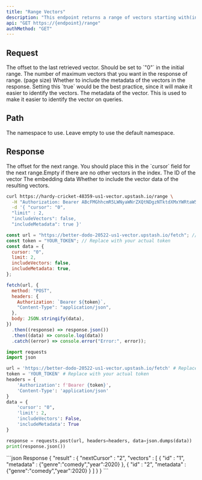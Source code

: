 ```yaml
---
title: "Range Vectors"
description: "This endpoint returns a range of vectors starting with(including) cursor until the end of the vectors in the index or given limit."
api: "GET https://{endpoint}/range"
authMethod: "GET"
---
```


## Request

<ParamField body="cursor" type="string" required>
  The offset to the last retrieved vector. Should be set to `"0"` in the initial
  range.
</ParamField>
<ParamField body="limit" type="number" required>
  The number of maximum vectors that you want in the response of range. (page
  size)
</ParamField>
<ParamField body="includeMetadata" type="boolean">
  Whether to include the metadata of the vectors in the response. Setting this
  `true` would be the best practice, since it will make it easier to identify
  the vectors.
</ParamField>
<ParamField body="includeVectors" type="boolean">
  The metadata of the vector. This is used to make it easier to identify the
  vector on queries.
</ParamField>

## Path

<ParamField path="namespace" type="string">
  The namespace to use. Leave empty to use the default namespace.
</ParamField>

## Response

<ResponseField name="nextCursor" type="string" required>
  The offset for the next range. You should place this in the `cursor` field for
  the next range.Empty if there are no other vectors in the index.
</ResponseField>

<ResponseField name="vectors" type="Object[]" required>
  <Expandable defaultOpen="true">
    <ResponseField name="id" type="string" required>
      The ID of the vector
    </ResponseField>
    <ResponseField name="vector" type="number[]" required>
      The embedding data
    </ResponseField>
    <ResponseField name="metadata" type="Object">
      Whether to include the vector data of the resulting vectors.
    </ResponseField>
  </Expandable>
</ResponseField>

<RequestExample>

```sh curl
curl https://hardy-cricket-48359-us1-vector.upstash.io/range \
  -H "Authorization: Bearer ABcFMGhhcmR5LWNyaWNrZXQtNDgzNTktdXMxYWRtaW5PREE0TkdVME5XUXRaV0poTWkwME9UVTFMVGxrTm1NdE9USTROR0ppWkRsak56ZGs=" \
  -d '{ "cursor": "0",
  "limit" : 2,
  "includeVectors": false,
  "includeMetadata": true }'
```

```js Node
const url = "https://better-dodo-20522-us1-vector.upstash.io/fetch"; // Replace with your index endpoint.
const token = "YOUR_TOKEN"; // Replace with your actual token
const data = {
  cursor: "0",
  limit: 2,
  includeVectors: false,
  includeMetadata: true,
};

fetch(url, {
  method: "POST",
  headers: {
    Authorization: `Bearer ${token}`,
    "Content-Type": "application/json",
  },
  body: JSON.stringify(data),
})
  .then((response) => response.json())
  .then((data) => console.log(data))
  .catch((error) => console.error("Error:", error));
```

```python Python
import requests
import json

url = 'https://better-dodo-20522-us1-vector.upstash.io/fetch' # Replace with your index endpoint.
token = 'YOUR_TOKEN' # Replace with your actual token
headers = {
    'Authorization': f'Bearer {token}',
    'Content-Type': 'application/json'
}
data = {
    'cursor': "0",
    'limit': 2,
    'includeVectors': False,
    'includeMetadata': True
}

response = requests.post(url, headers=headers, data=json.dumps(data))
print(response.json())
```

</RequestExample>

<ResponseExample>
```json Response
{
  "result" : {
    "nextCursor" : "2",
    "vectors" : [ 
		{
	      "id" : "1",
	      "metadata" : {"genre":"comedy","year":2020}
    	}, 
		{
	      "id" : "2",
	      "metadata" : {"genre":"comedy","year":2020}
    	} 
	]
  }
}
```

</ResponseExample>
